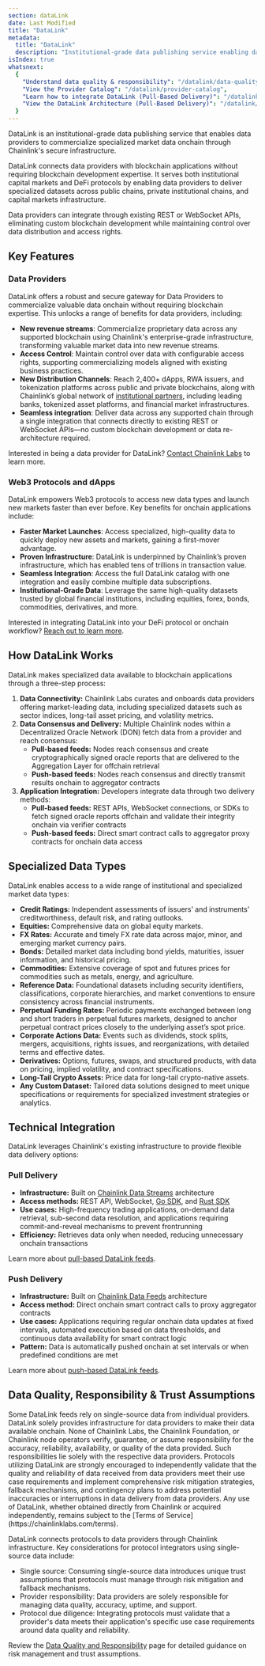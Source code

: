 ```yaml
---
section: dataLink
date: Last Modified
title: "DataLink"
metadata:
  title: "DataLink"
  description: "Institutional-grade data publishing service enabling data providers to seamlessly commercialize specialized market data onchain through Chainlink's secure infrastructure."
isIndex: true
whatsnext:
  {
    "Understand data quality & responsibility": "/datalink/data-quality-responsibility",
    "View the Provider Catalog": "/datalink/provider-catalog",
    "Learn how to integrate DataLink (Pull-Based Delivery)": "/datalink/pull-delivery/overview",
    "View the DataLink Architecture (Pull-Based Delivery)": "/datalink/pull-delivery/architecture",
  }
---
```



DataLink is an institutional-grade data publishing service that enables data providers to commercialize specialized market data onchain through Chainlink's secure infrastructure.

DataLink connects data providers with blockchain applications without requiring blockchain development expertise. It serves both institutional capital markets and DeFi protocols by enabling data providers to deliver specialized datasets across public chains, private institutional chains, and capital markets infrastructure.

Data providers can integrate through existing REST or WebSocket APIs, eliminating custom blockchain development while maintaining control over data distribution and access rights.

## Key Features

### Data Providers

DataLink offers a robust and secure gateway for Data Providers to commercialize valuable data onchain without requiring blockchain expertise. This unlocks a range of benefits for data providers, including:

- **New revenue streams**: Commercialize proprietary data across any supported blockchain using Chainlink's enterprise-grade infrastructure, transforming valuable market data into new revenue streams.
- **Access Control**: Maintain control over data with configurable access rights, supporting commercializing models aligned with existing business practices.
- **New Distribution Channels**: Reach 2,400+ dApps, RWA issuers, and tokenization platforms across public and private blockchains, along with Chainlink’s global network of [institutional partners](https://blog.chain.link/chainlink-banking-capital-markets-announcements/), including leading banks, tokenized asset platforms, and financial market infrastructures.
- **Seamless integration**: Deliver data across any supported chain through a single integration that connects directly to existing REST or WebSocket APIs—no custom blockchain development or data re-architecture required.

Interested in being a data provider for DataLink? [Contact Chainlink Labs](https://chain.link/datalink-data-provider) to learn more.

### Web3 Protocols and dApps

DataLink empowers Web3 protocols to access new data types and launch new markets faster than ever before. Key benefits for onchain applications include:

- **Faster Market Launches**: Access specialized, high-quality data to quickly deploy new assets and markets, gaining a first-mover advantage.
- **Proven Infrastructure**: DataLink is underpinned by Chainlink’s proven infrastructure, which has enabled tens of trillions in transaction value.
- **Seamless Integration**: Access the full DataLink catalog with one integration and easily combine multiple data subscriptions.
- **Institutional-Grade Data**: Leverage the same high-quality datasets trusted by global financial institutions, including equities, forex, bonds, commodities, derivatives, and more.

Interested in integrating DataLink into your DeFi protocol or onchain workflow? [Reach out to learn more](https://chain.link/datalink-data-consumer).

## How DataLink Works

DataLink makes specialized data available to blockchain applications through a three-step process:

1. **Data Connectivity:** Chainlink Labs curates and onboards data providers offering market-leading data, including specialized datasets such as sector indices, long-tail asset pricing, and volatility metrics.
1. **Data Consensus and Delivery:** Multiple Chainlink nodes within a Decentralized Oracle Network (DON) fetch data from a provider and reach consensus:
   - **Pull-based feeds:** Nodes reach consensus and create cryptographically signed oracle reports that are delivered to the Aggregation Layer for offchain retrieval
   - **Push-based feeds:** Nodes reach consensus and directly transmit results onchain to aggregator contracts
1. **Application Integration:** Developers integrate data through two delivery methods:
   - **Pull-based feeds:** REST APIs, WebSocket connections, or SDKs to fetch signed oracle reports offchain and validate their integrity onchain via verifier contracts
   - **Push-based feeds:** Direct smart contract calls to aggregator proxy contracts for onchain data access

<ClickToZoom
  src="/images/datalink/datalink-overview.png"
  alt="DataLink Overview"
  caption="Overview of DataLink architecture and how data flows from providers to blockchains."
/>

## Specialized Data Types

DataLink enables access to a wide range of institutional and specialized market data types:

- **Credit Ratings:** Independent assessments of issuers’ and instruments’ creditworthiness, default risk, and rating outlooks.
- **Equities:** Comprehensive data on global equity markets.
- **FX Rates:** Accurate and timely FX rate data across major, minor, and emerging market currency pairs.
- **Bonds:** Detailed market data including bond yields, maturities, issuer information, and historical pricing.
- **Commodities:** Extensive coverage of spot and futures prices for commodities such as metals, energy, and agriculture.
- **Reference Data:** Foundational datasets including security identifiers, classifications, corporate hierarchies, and market conventions to ensure consistency across financial instruments.
- **Perpetual Funding Rates:** Periodic payments exchanged between long and short traders in perpetual futures markets, designed to anchor perpetual contract prices closely to the underlying asset’s spot price.
- **Corporate Actions Data:** Events such as dividends, stock splits, mergers, acquisitions, rights issues, and reorganizations, with detailed terms and effective dates.
- **Derivatives:** Options, futures, swaps, and structured products, with data on pricing, implied volatility, and contract specifications.
- **Long-Tail Crypto Assets:** Price data for long-tail crypto-native assets.
- **Any Custom Dataset:** Tailored data solutions designed to meet unique specifications or requirements for specialized investment strategies or analytics.

## Technical Integration

DataLink leverages Chainlink's existing infrastructure to provide flexible data delivery options:

### Pull Delivery

- **Infrastructure:** Built on [Chainlink Data Streams](/data-streams) architecture
- **Access methods:** REST API, WebSocket, [Go SDK](/data-streams/reference/streams-direct/streams-direct-go-sdk), and [Rust SDK](/data-streams/reference/streams-direct/streams-direct-rust-sdk)
- **Use cases:** High-frequency trading applications, on-demand data retrieval, sub-second data resolution, and applications requiring commit-and-reveal mechanisms to prevent frontrunning
- **Efficiency:** Retrieves data only when needed, reducing unnecessary onchain transactions

<ClickToZoom
  src="/images/datalink/datalink-pull-conceptual-diagram.png"
  alt="DataLink Pull-Based Architecture"
  caption="DataLink pull-based feeds enable data providers to deliver specialized data through the Chainlink Aggregation Layer for offchain retrieval and onchain verification."
/>

Learn more about [pull-based DataLink feeds](/datalink/pull-delivery/overview).

### Push Delivery

- **Infrastructure:** Built on [Chainlink Data Feeds](/data-feeds/) architecture
- **Access method:** Direct onchain smart contract calls to proxy aggregator contracts
- **Use cases:** Applications requiring regular onchain data updates at fixed intervals, automated execution based on data thresholds, and continuous data availability for smart contract logic
- **Pattern:** Data is automatically pushed onchain at set intervals or when predefined conditions are met

<ClickToZoom
  src="/images/datalink/datalink-push-conceptual-diagram.png"
  alt="DataLink Push-Based Architecture"
  caption="DataLink push-based feeds enable data providers to deliver specialized data directly onchain through Chainlink Price aggregator contracts for smart contract access."
/>

Learn more about [push-based DataLink feeds](/datalink/push-delivery/overview).

## Data Quality, Responsibility & Trust Assumptions

<Aside type="caution" title="Provider Responsibility & Single-Source Data">
  Some DataLink feeds rely on single-source data from individual providers. DataLink solely provides infrastructure for
  data providers to make their data available onchain. None of Chainlink Labs, the Chainlink Foundation, or Chainlink
  node operators verify, guarantee, or assume responsibility for the accuracy, reliability, availability, or quality of
  the data provided. Such responsibilities lie solely with the respective data providers. Protocols utilizing DataLink
  are strongly encouraged to independently validate that the quality and reliability of data received from data
  providers meet their use case requirements and implement comprehensive risk mitigation strategies, fallback
  mechanisms, and contingency plans to address potential inaccuracies or interruptions in data delivery from data
  providers. Any use of DataLink, whether obtained directly from Chainlink or acquired independently, remains subject to
  the [Terms of Service](https://chainlinklabs.com/terms).
</Aside>

DataLink connects protocols to data providers through Chainlink infrastructure. Key considerations for protocol integrators using single-source data include:

- Single source: Consuming single-source data introduces unique trust assumptions that protocols must manage through risk mitigation and fallback mechanisms.
- Provider responsibility: Data providers are solely responsible for managing data quality, accuracy, uptime, and support.
- Protocol due diligence: Integrating protocols must validate that a provider's data meets their application's specific use case requirements around data quality and reliability.

Review the [Data Quality and Responsibility](/datalink/data-quality-responsibility) page for detailed guidance on risk management and trust assumptions.
